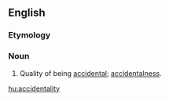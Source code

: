 ==English==

===Etymology===
{{suffix|accident|ality}}

===Noun===
{{head|en|noun}}

# {{rare}} Quality of being [[accidental]]; [[accidentalness]].

[[hu:accidentality]]